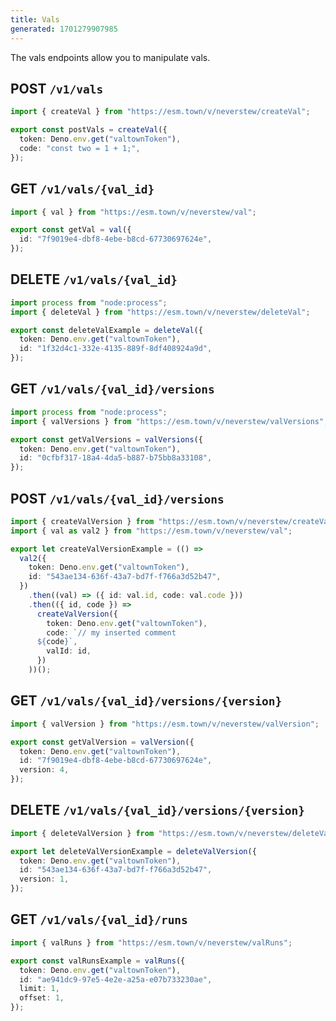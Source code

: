 ```yaml
---
title: Vals
generated: 1701279907985
---
```


The vals endpoints allow you to manipulate vals.

## POST `/v1/vals`

```ts val
import { createVal } from "https://esm.town/v/neverstew/createVal";

export const postVals = createVal({
  token: Deno.env.get("valtownToken"),
  code: "const two = 1 + 1;",
});
```

## GET `/v1/vals/{val_id}`

```ts val
import { val } from "https://esm.town/v/neverstew/val";

export const getVal = val({
  id: "7f9019e4-dbf8-4ebe-b8cd-67730697624e",
});
```

## DELETE `/v1/vals/{val_id}`

```ts val
import process from "node:process";
import { deleteVal } from "https://esm.town/v/neverstew/deleteVal";

export const deleteValExample = deleteVal({
  token: Deno.env.get("valtownToken"),
  id: "1f32d4c1-332e-4135-889f-8df408924a9d",
});
```

## GET `/v1/vals/{val_id}/versions`

```ts val
import process from "node:process";
import { valVersions } from "https://esm.town/v/neverstew/valVersions";

export const getValVersions = valVersions({
  token: Deno.env.get("valtownToken"),
  id: "0cfbf317-18a4-4da5-b887-b75bb8a33108",
});
```

## POST `/v1/vals/{val_id}/versions`

```ts val
import { createValVersion } from "https://esm.town/v/neverstew/createValVersion";
import { val as val2 } from "https://esm.town/v/neverstew/val";

export let createValVersionExample = (() =>
  val2({
    token: Deno.env.get("valtownToken"),
    id: "543ae134-636f-43a7-bd7f-f766a3d52b47",
  })
    .then((val) => ({ id: val.id, code: val.code }))
    .then(({ id, code }) =>
      createValVersion({
        token: Deno.env.get("valtownToken"),
        code: `// my inserted comment
      ${code}`,
        valId: id,
      })
    ))();
```

## GET `/v1/vals/{val_id}/versions/{version}`

```ts val
import { valVersion } from "https://esm.town/v/neverstew/valVersion";

export const getValVersion = valVersion({
  token: Deno.env.get("valtownToken"),
  id: "7f9019e4-dbf8-4ebe-b8cd-67730697624e",
  version: 4,
});
```

## DELETE `/v1/vals/{val_id}/versions/{version}`

```ts val
import { deleteValVersion } from "https://esm.town/v/neverstew/deleteValVersion";

export let deleteValVersionExample = deleteValVersion({
  token: Deno.env.get("valtownToken"),
  id: "543ae134-636f-43a7-bd7f-f766a3d52b47",
  version: 1,
});
```

## GET `/v1/vals/{val_id}/runs`

```ts val
import { valRuns } from "https://esm.town/v/neverstew/valRuns";

export const valRunsExample = valRuns({
  token: Deno.env.get("valtownToken"),
  id: "ae941dc9-97e5-4e2e-a25a-e07b733230ae",
  limit: 1,
  offset: 1,
});
```
